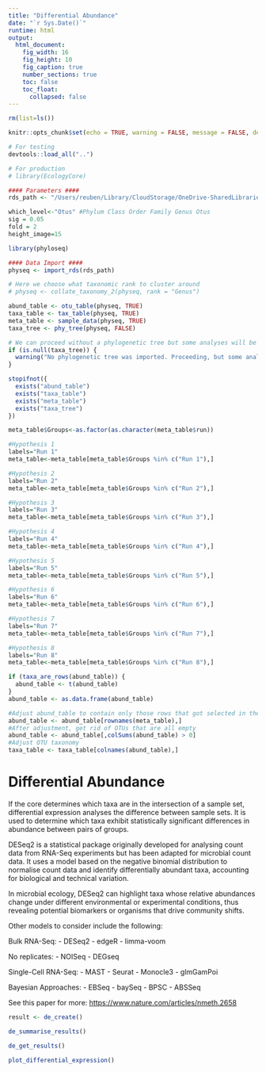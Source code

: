 ```yaml
---
title: "Differential Abundance"
date: "`r Sys.Date()`"
runtime: html
output: 
  html_document:
    fig_width: 16
    fig_height: 10
    fig_caption: true
    number_sections: true
    toc: false
    toc_float:
      collapsed: false
---
```


```r
rm(list=ls())

knitr::opts_chunk$set(echo = TRUE, warning = FALSE, message = FALSE, dev = 'svg')

# For testing
devtools::load_all("..")

# For production
# library(EcologyCore)
```

```r
#### Parameters ####
rds_path <- "/Users/reuben/Library/CloudStorage/OneDrive-SharedLibraries-CranfieldUniversity/Sophie Bretagne - Shared/data/experiment_genus.rds"

which_level<-"Otus" #Phylum Class Order Family Genus Otus
sig = 0.05
fold = 2
height_image=15
```

```r
library(phyloseq)

#### Data Import ####
physeq <- import_rds(rds_path)

# Here we choose what taxonomic rank to cluster around
# physeq <- collate_taxonomy_2(physeq, rank = "Genus")

abund_table <- otu_table(physeq, TRUE)
taxa_table <- tax_table(physeq, TRUE)
meta_table <- sample_data(physeq, TRUE)
taxa_tree <- phy_tree(physeq, FALSE)

# We can proceed without a phylogenetic tree but some analyses will be unavailable
if (is.null(taxa_tree)) {
  warning("No phylogenetic tree was imported. Proceeding, but some analyses may be unavailable.")
}
```

```r
stopifnot({
  exists("abund_table")
  exists("taxa_table")
  exists("meta_table")
  exists("taxa_tree")
})
```

```r
meta_table$Groups<-as.factor(as.character(meta_table$run))

#Hypothesis 1
labels="Run 1"
meta_table<-meta_table[meta_table$Groups %in% c("Run 1"),]

#Hypothesis 2
labels="Run 2"
meta_table<-meta_table[meta_table$Groups %in% c("Run 2"),]

#Hypothesis 3
labels="Run 3"
meta_table<-meta_table[meta_table$Groups %in% c("Run 3"),]

#Hypothesis 4
labels="Run 4"
meta_table<-meta_table[meta_table$Groups %in% c("Run 4"),]

#Hypothesis 5
labels="Run 5"
meta_table<-meta_table[meta_table$Groups %in% c("Run 5"),]

#Hypothesis 6
labels="Run 6"
meta_table<-meta_table[meta_table$Groups %in% c("Run 6"),]

#Hypothesis 7
labels="Run 7"
meta_table<-meta_table[meta_table$Groups %in% c("Run 7"),]

#Hypothesis 8
labels="Run 8"
meta_table<-meta_table[meta_table$Groups %in% c("Run 8"),]
```

```r
if (taxa_are_rows(abund_table)) {
  abund_table <- t(abund_table)
}
abund_table <- as.data.frame(abund_table)

#Adjust abund_table to contain only those rows that got selected in the Hypothesis space
abund_table <- abund_table[rownames(meta_table),]
#After adjustment, get rid of OTUs that are all empty
abund_table <- abund_table[,colSums(abund_table) > 0]
#Adjust OTU taxonomy
taxa_table <- taxa_table[colnames(abund_table),]
```

# Differential Abundance

If the core determines which taxa are in the intersection of a sample set, differential expression analyses the difference between sample sets. It is used to determine which taxa exhibit statistically significant differences in abundance between pairs of groups.

DESeq2 is a statistical package originally developed for analysing count data from RNA-Seq experiments but has been adapted for microbial count data. It uses a model based on the negative binomial distribution to normalise count data and identify differentially abundant taxa, accounting for biological and technical variation.

In microbial ecology, DESeq2 can highlight taxa whose relative abundances change under different environmental or experimental conditions, thus revealing potential biomarkers or organisms that drive community shifts.

Other models to consider include the following: 

Bulk RNA-Seq:
- DESeq2
- edgeR
- limma-voom

No replicates:
- NOISeq
- DEGseq

Single-Cell RNA-Seq:
- MAST
- Seurat
- Monocle3
- glmGamPoi

Bayesian Approaches:
- EBSeq
- baySeq
- BPSC
- ABSSeq

See this paper for more: <https://www.nature.com/articles/nmeth.2658>

```r
result <- de_create()
```

```r
de_summarise_results()

de_get_results()

plot_differential_expression()
```
